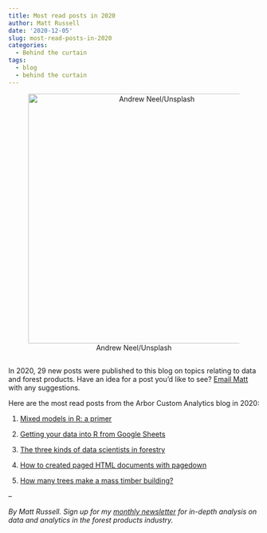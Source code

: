 ```yaml
---
title: Most read posts in 2020
author: Matt Russell
date: '2020-12-05'
slug: most-read-posts-in-2020
categories:
  - Behind the curtain
tags:
  - blog
  - behind the curtain
---
```



<center>

![Andrew Neel/Unsplash](andrew-neel-unsplash.jpg){width=500px}
</center>


##

In 2020, 29 new posts were published to this blog on topics relating to data and forest products.  Have an idea for a post you'd like to see? [Email Matt](mailto:matt@arbor-analytics.com) with any suggestions.

Here are the most read posts from the Arbor Custom Analytics blog in 2020:

1. [Mixed models in R: a primer](https://arbor-analytics.com/post/mixed-models-a-primer/)

2. [Getting your data into R from Google Sheets](https://arbor-analytics.com/post/getting-your-data-into-r-from-google-sheets/)

3. [The three kinds of data scientists in forestry](https://arbor-analytics.com/post/the-three-kinds-of-data-scientists-in-forestry/)

4. [How to created paged HTML documents with pagedown](https://arbor-analytics.com/post/how-to-created-paged-html-documents-with-pagedown/)

5. [How many trees make a mass timber building?](https://arbor-analytics.com/post/how-many-trees-make-a-mass-timber-building/)

--

*By Matt Russell. Sign up for my [monthly newsletter](https://mailchi.mp/d96897dc0f46/arbor-analytics) for in-depth analysis on data and analytics in the forest products industry.*
